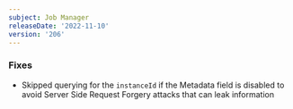 ```yaml
---
subject: Job Manager
releaseDate: '2022-11-10'
version: '206'
---
```


### Fixes
* Skipped querying for the `instanceId` if the Metadata field is disabled to avoid Server Side Request Forgery attacks that can leak information
